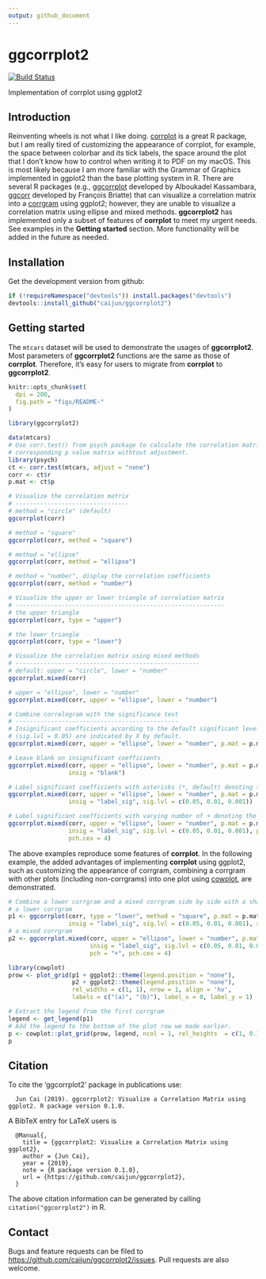 ```yaml
---
output: github_document
---
```


# ggcorrplot2

[![Build Status](https://travis-ci.org/caijun/ggcorrplot2.svg?branch=master)](https://travis-ci.org/caijun/ggcorrplot2)

Implementation of corrplot using ggplot2

## Introduction

Reinventing wheels is not what I like doing. [corrplot](https://CRAN.R-project.org/package=corrplot) is a great R package, but I am really tired of customizing the appearance of corrplot, for example, the space between colorbar and its tick labels, the space around the plot that I don't know how to control when writing it to PDF on my macOS. This is most likely because I am more familiar with the Grammar of Graphics implemented in ggplot2 than the base plotting system in R. There are several R packages (e.g., [ggcorrplot](https://github.com/kassambara/ggcorrplot) developed by Alboukadel Kassambara, [ggcorr](https://github.com/briatte/ggcorr) developed by François Briatte) that can visualize a correlation matrix into a [corrgram](https://www.tandfonline.com/doi/abs/10.1198/000313002533) using ggplot2; however, they are unable to visualize a correlation matrix using ellipse and mixed methods. **ggcorrplot2** has implemented only a subset of features of **corrplot** to meet my urgent needs. See examples in the **Getting started** section. More functionality will be added in the future as needed.

## Installation

Get the development version from github:

```r
if (!requireNamespace("devtools")) install.packages("devtools")
devtools::install_github("caijun/ggcorrplot2")
```

## Getting started

The `mtcars` dataset will be used to demonstrate the usages of **ggcorrplot2**. Most parameters of **ggcorrplot2** functions are the same as those of **corrplot**. Therefore, it's easy for users to migrate from **corrplot** to **ggcorrplot2**.

```r
knitr::opts_chunk$set(
  dpi = 200,
  fig.path = "figs/README-"
)
```

```r
library(ggcorrplot2)

data(mtcars)
# Use corr.test() from psych package to calculate the correlation matrix and 
# corresponding p value matrix withtout adjustment.
library(psych)
ct <- corr.test(mtcars, adjust = "none")
corr <- ct$r
p.mat <- ct$p

# Visualize the correlation matrix
# --------------------------------
# method = "circle" (default)
ggcorrplot(corr)

# method = "square"
ggcorrplot(corr, method = "square")

# method = "ellipse"
ggcorrplot(corr, method = "ellipse")

# method = "number", display the correlation coefficients
ggcorrplot(corr, method = "number")

# Visualize the upper or lower triangle of correlation matrix
# -----------------------------------------------------------
# the upper triangle
ggcorrplot(corr, type = "upper")

# the lower triangle
ggcorrplot(corr, type = "lower")

# Visualize the correlation matrix using mixed methods
# ----------------------------------------------------
# default: upper = "circle", lower = "number"
ggcorrplot.mixed(corr)

# upper = "ellipse", lower = "number"
ggcorrplot.mixed(corr, upper = "ellipse", lower = "number")

# Combine correlogram with the significance test
# ----------------------------------------------
# Insignificant coefficients according to the default significant level 
# (sig.lvl = 0.05) are indicated by X by default.
ggcorrplot.mixed(corr, upper = "ellipse", lower = "number", p.mat = p.mat)

# Leave blank on insignificant coefficients
ggcorrplot.mixed(corr, upper = "ellipse", lower = "number", p.mat = p.mat, 
                 insig = "blank")

# Label significant coefficients with asterisks (*, default) denoting the significance level
ggcorrplot.mixed(corr, upper = "ellipse", lower = "number", p.mat = p.mat, 
                 insig = "label_sig", sig.lvl = c(0.05, 0.01, 0.001))

# Label significant coefficients with varying number of + denoting the significance level
ggcorrplot.mixed(corr, upper = "ellipse", lower = "number", p.mat = p.mat, 
                 insig = "label_sig", sig.lvl = c(0.05, 0.01, 0.001), pch = "+", 
                 pch.cex = 4)
```

The above examples reproduce some features of **corrplot**. In the following example, the added advantages of implementing **corrplot** using ggplot2, such as customizing the appearance of corrgram, combining a corrgram with other plots (including non-corrgrams) into one plot using [cowplot](https://github.com/wilkelab/cowplot), are demonstrated.

```r
# Combine a lower corrgram and a mixed corrgram side by side with a shared colorbar on the bottom
# a lower corrgram
p1 <- ggcorrplot(corr, type = "lower", method = "square", p.mat = p.mat, 
                 insig = "label_sig", sig.lvl = c(0.05, 0.01, 0.001), show.diag = FALSE)
# a mixed corrgram
p2 <- ggcorrplot.mixed(corr, upper = "ellipse", lower = "number", p.mat = p.mat, 
                       insig = "label_sig", sig.lvl = c(0.05, 0.01, 0.001), 
                       pch = "+", pch.cex = 4)

library(cowplot)
prow <- plot_grid(p1 + ggplot2::theme(legend.position = "none"),
                  p2 + ggplot2::theme(legend.position = "none"),
                  rel_widths = c(1, 1), nrow = 1, align = 'hv',
                  labels = c("(a)", "(b)"), label_x = 0, label_y = 1)

# Extract the legend from the first corrgram
legend <- get_legend(p1)
# Add the legend to the bottom of the plot row we made earlier.
p <- cowplot::plot_grid(prow, legend, ncol = 1, rel_heights  = c(1, 0.15))
p
```

## Citation

To cite the 'ggcorrplot2' package in publications use:
```
  Jun Cai (2019). ggcorrplot2: Visualize a Correlation Matrix using ggplot2. R package version 0.1.0.
```

A BibTeX entry for LaTeX users is
```
  @Manual{,
    title = {ggcorrplot2: Visualize a Correlation Matrix using ggplot2},
    author = {Jun Cai},
    year = {2019},
    note = {R package version 0.1.0},
    url = {https://github.com/caijun/ggcorrplot2},
  }
```

The above citation information can be generated by calling `citation("ggcorrplot2")` in R.

## Contact

Bugs and feature requests can be filed to
<https://github.com/caijun/ggcorrplot2/issues>. Pull requests are also welcome.
